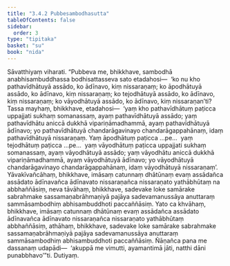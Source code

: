 ```yaml
---
title: "3.4.2 Pubbesambodhasutta"
tableOfContents: false
sidebar:
  order: 3
type: "tipitaka"
basket: "su"
book: "nida"
---
```



<DynamicBreadcrumb />

<Division number="115" book="nida" bookNo="12" page="379">

<Paragraph number="789" book="nida">
Sāvatthiyaṃ viharati. “Pubbeva me, bhikkhave, sambodhā anabhisambuddhassa bodhisattasseva sato etadahosi—  ‘ko nu kho pathavīdhātuyā assādo, ko ādīnavo, kiṃ nissaraṇaṃ; ko āpodhātuyā assādo, ko ādīnavo, kiṃ nissaraṇaṃ; ko tejodhātuyā assādo, ko ādīnavo, kiṃ nissaraṇaṃ; ko vāyodhātuyā assādo, ko ādīnavo, kiṃ nissaraṇan’ti?
</Paragraph>

<Paragraph number="790" book="nida">
Tassa mayhaṃ, bhikkhave, etadahosi—  ‘yaṃ kho pathavīdhātuṃ paṭicca uppajjati sukhaṃ somanassaṃ, ayaṃ pathavīdhātuyā assādo; yaṃ pathavīdhātu aniccā dukkhā vipariṇāmadhammā, ayaṃ pathavīdhātuyā ādīnavo; yo pathavīdhātuyā chandarāgavinayo chandarāgappahānaṃ, idaṃ pathavīdhātuyā nissaraṇaṃ. Yaṃ āpodhātuṃ paṭicca …pe…  yaṃ tejodhātuṃ paṭicca …pe…  yaṃ vāyodhātuṃ paṭicca uppajjati sukhaṃ somanassaṃ, ayaṃ vāyodhātuyā assādo; yaṃ vāyodhātu aniccā dukkhā vipariṇāmadhammā, ayaṃ vāyodhātuyā ādīnavo; yo vāyodhātuyā chandarāgavinayo chandarāgappahānaṃ, idaṃ vāyodhātuyā nissaraṇaṃ’.
</Paragraph>

<Paragraph number="791" book="nida">
Yāvakīvañcāhaṃ, bhikkhave, imāsaṃ catunnaṃ dhātūnaṃ evaṃ assādañca assādato ādīnavañca ādīnavato nissaraṇañca nissaraṇato yathābhūtaṃ na abbhaññāsiṃ, neva tāvāhaṃ, bhikkhave, sadevake loke samārake sabrahmake sassamaṇabrāhmaṇiyā pajāya sadevamanussāya anuttaraṃ sammāsambodhiṃ abhisambuddhoti paccaññāsiṃ.
</Paragraph>

<Paragraph number="792" book="nida">
Yato ca khvāhaṃ, bhikkhave, imāsaṃ catunnaṃ dhātūnaṃ evaṃ assādañca assādato ādīnavañca ādīnavato nissaraṇañca nissaraṇato yathābhūtaṃ abbhaññāsiṃ, athāhaṃ, bhikkhave, sadevake loke samārake sabrahmake sassamaṇabrāhmaṇiyā pajāya sadevamanussāya anuttaraṃ sammāsambodhiṃ abhisambuddhoti paccaññāsiṃ. Ñāṇañca pana me dassanaṃ udapādi—  ‘akuppā me vimutti, ayamantimā jāti, natthi dāni punabbhavo’”ti.

</Paragraph>
</Division>

<Paragraph number="793" type="center" book="nida">
Dutiyaṃ.
</Paragraph>